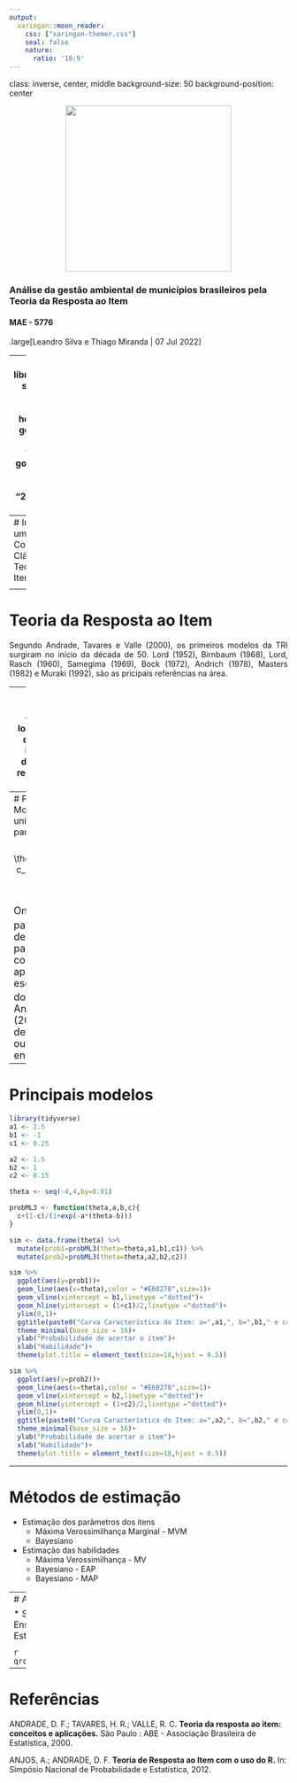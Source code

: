 ```yaml
---
output:
  xaringan::moon_reader:
    css: ["xaringan-themer.css"]
    seal: false
    nature:
      ratio: '16:9'
---
```

class: inverse, center, middle
background-size: 50
background-position: center

<p style="text-align:center;">
<img src = "images/ime-logo.png" width="300px"/>
</p>

### Análise da gestão ambiental de municípios brasileiros pela Teoria da Resposta ao Item
#### MAE - 5776
.large[Leandro Silva e Thiago Miranda | 07 Jul 2022]

---
```r
library(xaringanthemer)
style_mono_accent(
  base_color = "#1c5253",
  header_font_google = google_font("Georgia Sans"),
  text_font_google   = google_font("Georgia", "300", "300i"),
  text_font_size = "28px",text_bold_color = "black")

```

# Sumário

* Introdução
* Teoria da Resposta ao Item
* Principais modelos
* Métodos de estimação
* Aplicações
* Referências

---
# Introdução
* O que é um traço latente?
* Como medir?
* Teoria Clássica de Testes
* Teoria da Resposta ao Item

<p style="text-align:center;">
<img src = "images/regua.png" width="200px"/>
<img src = "images/exam.png" width="250px" />
</p>
---
# Teoria da Resposta ao Item

<div style="text-align:justify">
Segundo Andrade, Tavares e Valle (2000), os primeiros modelos da TRI surgiram no início da década de 50.
Lord (1952), Birnbaum (1968),  Lord, Rasch (1960), Samegima (1969), Bock (1972), Andrich (1978), Masters (1982) e Muraki (1992), são as pricipais referências na área. 

</div>
---
# Principais modelos
* Modelos para itens dicotômicos
  * Modelos logísticos unidimencionais de 1, 2 e 3 parâmetros
* Modelos para itens não dicotômicos
  * Modelo de resposta nominal 
  * Modelo de resposta gradual 

---
# Principais modelos
* Modelo logístico unidimensional de 3 parâmetros:
$$P\left(U_{i j}=1 \mid \theta_{j}\right)=c_{i}+\left(1-c_{i}\right) \frac{1}{1+e^{-D a_{i}\left(\theta_{j}-b_{i}\right)}}$$

<small style="font-size: 18px !important; text-align:justify">
Onde $a_{i}$, $b_{i}$, e $c_{i}$, são parâmetros dos itens e deverão ser estimados a partir dos dados; a constante $D=1,7$, é apenas um fator de escala, $\theta_{j}$ é a habilidade do indivíduo $j$.  Em Andrade, Tavares & Valle (2000) obtemos maiores detalhes sobre esse e outros modelos encontrados na literatura.
</small>

---
# Principais modelos
```r
library(tidyverse)
a1 <- 2.5
b1 <- -1
c1 <- 0.25

a2 <- 1.5
b2 <- 1
c2 <- 0.15

theta <- seq(-4,4,by=0.01)

probML3 <- function(theta,a,b,c){
  c+(1-c)/(1+exp(-a*(theta-b)))
}

sim <- data.frame(theta) %>% 
  mutate(prob1=probML3(theta=theta,a1,b1,c1)) %>% 
  mutate(prob2=probML3(theta=theta,a2,b2,c2)) 

sim %>% 
  ggplot(aes(y=prob1))+
  geom_line(aes(x=theta),color = "#E60278",size=1)+
  geom_vline(xintercept = b1,linetype ="dotted")+
  geom_hline(yintercept = (1+c1)/2,linetype ="dotted")+
  ylim(0,1)+
  ggtitle(paste0("Curva Característica do Item: a=",a1,", b=",b1," e c=",c1))+
  theme_minimal(base_size = 16)+
  ylab("Probabilidade de acertar o item")+
  xlab("Habilidade")+
  theme(plot.title = element_text(size=18,hjust = 0.5))

sim %>% 
  ggplot(aes(y=prob2))+
  geom_line(aes(x=theta),color = "#E60278",size=1)+
  geom_vline(xintercept = b2,linetype ="dotted")+
  geom_hline(yintercept = (1+c2)/2,linetype ="dotted")+
  ylim(0,1)+
  ggtitle(paste0("Curva Característica do Item: a=",a2,", b=",b2," e c=",c2))+
  theme_minimal(base_size = 16)+
  ylab("Probabilidade de acertar o item")+
  xlab("Habilidade")+
  theme(plot.title = element_text(size=18,hjust = 0.5))

```


---

# Métodos de estimação

* Estimação dos parâmetros dos itens
  * Máxima Verossimilhança Marginal - MVM
  * Bayesiano 

* Estimação das habilidades
  * Máxima Verossimilhança - MV
  * Bayesiano - EAP
  * Bayesiano - MAP

---
# Aplicações

* Sistema de Avaliação da Educação Básica - SAEB
* Exame Nacional do Ensino Médio - ENEM
* Sistema de Avaliação de Rendimento Escolar do Estado de São Paulo - SARESP 
* Estimando sua altura:

<ul>https://thiagomiranda.shinyapps.io/altura_tri/<ul>

```r
qrcode::qrcode_gen("https://thiagomiranda.shinyapps.io/altura_tri/")
```

---
# Referências

ANDRADE, D. F.; TAVARES, H. R.; VALLE, R. C. __Teoria da resposta ao item: conceitos e aplicações.__ São Paulo : ABE - Associação Brasileira de Estatística, 2000.

ANJOS, A.; ANDRADE, D. F. __Teoria de Resposta ao Item com o uso do R.__ In: Simpósio
Nacional de Probabilidade e Estatística, 2012. 









